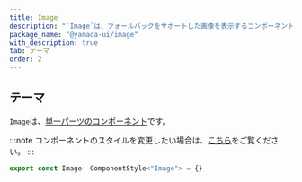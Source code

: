 ```yaml
---
title: Image
description: "`Image`は、フォールバックをサポートした画像を表示するコンポーネントです。"
package_name: "@yamada-ui/image"
with_description: true
tab: テーマ
order: 2
---
```


## テーマ

`Image`は、[単一パーツのコンポーネント](/styled-system/theming/component-styles#単一パーツのコンポーネント)です。

:::note
コンポーネントのスタイルを変更したい場合は、[こちら](/styled-system/theming/customize-theme#コンポーネントのスタイルを変更する)をご覧ください。
:::

```ts
export const Image: ComponentStyle<"Image"> = {}
```
